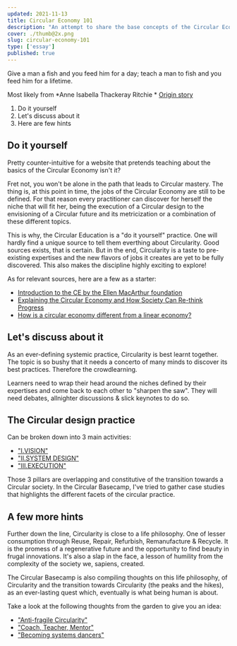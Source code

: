 ```yaml
---
updated: 2021-11-13
title: Circular Economy 101
description: "An attempt to share the base concepts of the Circular Economy"
cover: ./thumb@2x.png
slug: circular-economy-101
type: ['essay']
published: true
---
```


<SimpleCard width="700px">

<p>
Give a man a fish and you feed him for a day; teach a man to fish and you feed him for a lifetime. 
	
Most likely from  *Anne Isabella Thackeray Ritchie *
<a href="https://quoteinvestigator.com/2015/08/28/fish/"> Origin story </a>
</p>

</SimpleCard>

1. Do it yourself 
2. Let's discuss about it 
3. Here are few hints 

## Do it yourself 

Pretty counter-intuitive for a website that pretends teaching about the basics of the Circular Economy isn't it? 

Fret not, you won't be alone in the path that leads to Circular mastery. The thing is, at this point in time, the jobs of the Circular Economy are still to be defined. For that reason every practitioner can discover for herself the niche that will fit her, being the execution of a Circular design to the envisioning of a Circular future and its metricization or a combination of these different topics. 

This is why, the Circular Education is a "do it yourself" practice. One will hardly find a unique source to tell them everthing about Circularity. Good sources exists, that is certain. But in the end, Circularity is a taste to pre-existing expertises and the new flavors of jobs it creates are yet to be fully discovered. This also makes the discipline highly exciting to explore!

As for relevant sources, here are a few as a starter: 
- <a href="https://ellenmacarthurfoundation.org/topics/circular-economy-introduction/overview"> Introduction to the CE by the Ellen MacArthur foundation </a>
- <a href="https://www.youtube.com/watch?v=zCRKvDyyHmI&ab_channel=EllenMacArthurFoundation"> Explaining the Circular Economy and How Society Can Re-think Progress </a>
- <a href="https://kenniskaarten.hetgroenebrein.nl/en/knowledge-map-circular-economy/how-is-a-circular-economy-different-from-a-linear-economy/"> How is a circular economy different from a linear economy? </a>


## Let's discuss about it 

As an ever-defining systemic practice, Circularity is best learnt together. The topic is so bushy that it needs a concerto of many minds to discover its best practices. Therefore the crowdlearning. 

Learners need to wrap their head around the niches defined by their expertises and come back to each other to "sharpen the saw". They will need debates, allnighter discussions & slick keynotes to do so.

## The Circular design practice

Can be broken down into 3 main activities: 
- <a href="/vision">"I.VISION"</a>
- <a href="/system-design">"II.SYSTEM DESIGN"</a>
- <a href="/execution">"III.EXECUTION"</a>

Those 3 pillars are overlapping and constitutive of the transition towards a Circular society. In the Circular Basecamp, I've tried to gather case studies that highlights the different facets of the circular practice. 

## A few more hints

Further down the line, Circularity is close to a life philosophy. One of lesser consumption through Reuse, Repair, Refurbish, Remanufacture & Recycle. It is the promess of a regenerative future and the opportunity to find beauty in frugal innovations. It's also a slap in the face, a lesson of humility from the complexity of the society we, sapiens, created. 

The Circular Basecamp is also compiling thoughts on this life philosophy, of Circularity and the transition towards Circularity (the peaks and the hikes), as an ever-lasting quest which, eventually is what being human is about.

Take a look at the following thoughts from the garden to give you an idea: 
- <a href="/antifragile-circularity">"Anti-fragile Circularity"</a>
- <a href="/coach-teacher-mentor">"Coach, Teacher, Mentor"</a>
- <a href="/becoming-systems-dancers">"Becoming systems dancers"</a>

